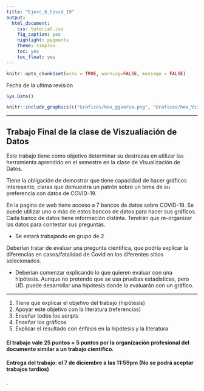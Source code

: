 ```yaml
---
title: "Ejerc_6_Covid_19"
output:
  html_document:
    css: tutorial.css
    fig_caption: yes
    highlight: pygments
    theme: simplex
    toc: yes
    toc_float: yes
---
```


```r
knitr::opts_chunk$set(echo = TRUE, warning=FALSE, message = FALSE)
```

Fecha de la ultima revisión
```r

Sys.Date()
```

```r
knitr::include_graphics(c("Graficos/hex_ggversa.png", "Graficos/hex_Visualizacion_Datos.png"))
```

***

## Trabajo Final de la clase de Viszualiación de Datos


Este trabajo tiene como objetivo determinar su destrezas en utilizar las herramienta aprendido en el semestre en la clase de Visualización de Datos.

Tiene la obligación de demostrar que tiene capacidad de hacer gráficos interesante, claras que demuestra un patrón sobre un tema de su preferencia con datos de COVID-19.

En la pagina de web tiene acceso a 7 bancos de datos sobre COVID-19.  Se puede utilizar uno o más de estos bancos de datos para hacer sus gráficos. Cada banco de datos tiene información distinta.  Tendrán que re-organizar las datos para contestar sus preguntas. 

+ Se estará trabajando en grupo de 2

Deberían tratar de evaluar una pregunta científica, que podría explicar la diferencias en casos/fatalidad de Covid en los diferentes sitios selecionados.

+ Deberían comenzar explicando lo que quieren evaluar con una hipótesis.  Aunque no pretendo que se usa pruebas estadísticas, pero UD. puede desarrollar una hipótesis donde la evaluarán con un gráfico.    

***

1. Tiene que explicar el objetivo del trabajo (hipótesis)
2. Apoyar este objetivo con la literatura (referencias)
3. Enseñar todos los scripts
4. Enseñar los gráficos
5. Explicar el resultado con énfasis en la hipótesis y la literatura

#### El trabajo vale 25 puntos + 5 puntos por la organización profesional del documento similar a un trabajo cientifico.  


#### Entrega del trabajo: el 7 de diciembre a las 11:59pm (No se podrá aceptar trabajos tardios)



.  


